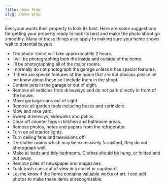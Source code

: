 ```yaml
---
title: Home Prep
slug: /home-prep
---
```

Everyone wants their property to look its best. Here are some suggestions for getting your property ready to look its best and make the photo shoot go smoothly. Many of these things also apply to making sure your home shows well to potential buyers.  
- The photo-shoot will take approximately 2 hours.
- I will be photographing both the inside and outside of the home.
- I’ll be photographing all of the major rooms.
- I normally do not photograph the garage unless it has special features.
- If there are special features of the home that are not obvious please let me know about these so I include them in the shoot.
- Contain pets in the garage or out of sight.
- Remove all vehicles from driveways and do not park directly in front of the house.
- Move garbage cans out of sight.
- Remove all garden tools including hoses and sprinklers.
- Mow and rake yard.
- Sweep driveways, sidewalks and patios.
- Clear off counter tops in kitchen and bathroom areas.
- Remove photos, notes and papers from the refrigerator.
- Turn on all interior lights.
- Turn ceiling fans and televisions off.
- De-clutter rooms which may be excessively furnished, they do not photograph well.
- Make all beds and tidy bedrooms. Clothes should be hung, or folded and put away.
- Remove piles of newspaper and magazines.
- Tuck trash cans out of view in a closet or cupboard.
- Let me know if the home contains valuable works of art. I can edit photos to make these items unrecognizable.
